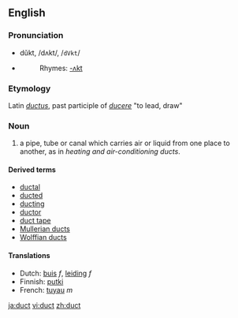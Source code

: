 ==English==
===Pronunciation===
*dŭkt, /dʌkt/, /<tt>dVkt</tt>/
*{{audio|en-us-duct.ogg|Audio (US)}}
*:Rhymes: [[Rhymes:English:-ʌkt|-ʌkt]]

===Etymology===
Latin ''[[ductus]]'', past participle of ''[[ducere]]'' "to lead, draw"

===Noun===
{{en-noun}}

#a pipe, tube or canal which carries air or liquid from one place to another, as in ''heating and air-conditioning ducts''.

====Derived terms====
*[[ductal]]
*[[ducted]]
*[[ducting]]
*[[ductor]]
*[[duct tape]]
*[[Mullerian duct]]s
*[[Wolffian duct]]s

====Translations====
{{top}}
*Dutch: [[buis]] ''f'', [[leiding]] ''f''
*Finnish: [[putki]]
*French: [[tuyau]] ''m''
{{bottom}}

[[ja:duct]]
[[vi:duct]]
[[zh:duct]]